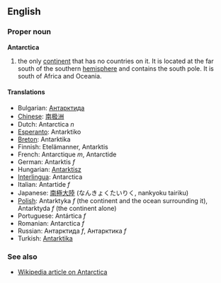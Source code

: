 ==English==

===Proper noun===
'''Antarctica'''

# the only [[continent]] that has no countries on it.  It is located at the far south of the southern [[hemisphere]] and contains the south pole.  It is south of Africa and Oceania.

====Translations====
*Bulgarian: [[Антарктида]]
*[[Chinese]]: [[南极洲]]
*Dutch: Antarctica ''n''
*[[Esperanto]]: Antarktiko
*[[Breton]]: Antarktika
*Finnish: Etelämanner, Antarktis
*French: Antarctique ''m'', Antarctide
*German: Antarktis ''f''
*Hungarian: [[Antarktisz]]
*[[Interlingua]]: Antarctica
*Italian: Antartide ''f''
*Japanese: [[南極大陸]] (なんきょくたいりく, nankyoku tairiku)
*[[Polish]]: Antarktyka ''f'' (the continent and the ocean surrounding it), Antarktyda ''f'' (the continent alone)
*Portuguese: Antártica ''f''
*Romanian: Antarctica ''f''
*Russian: Антарктида ''f'', Антарктика ''f''
*Turkish: [[Antarktika]]

===See also===
*[[en:Antarctica|Wikipedia article on Antarctica]]